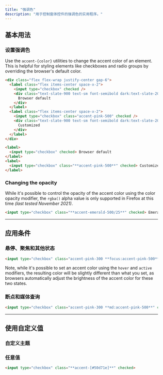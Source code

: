 ```yaml
---
title: "强调色"
description: "用于控制窗体控件的强调色的实用程序。"
---
```




## 基本用法

### 设置强调色

Use the `accent-{color}` utilities to change the accent color of an element. This is helpful for styling elements like checkboxes and radio groups by overriding the browser's default color.

```html {{ example: true }}
<div class="flex flex-wrap justify-center gap-6">
  <label class="flex items-center space-x-2">
    <input type="checkbox" checked />
    <div class="text-slate-900 text-sm font-semibold dark:text-slate-200">
      Browser default
    </div>
  </label>
  <label class="flex items-center space-x-2">
    <input type="checkbox" class="accent-pink-500" checked />
    <div class="text-slate-900 text-sm font-semibold dark:text-slate-200">
      Customized
    </div>
  </label>
</div>
```

```html
<label>
  <input type="checkbox" checked> Browser default
</label>
<label>
  <input type="checkbox" class="**accent-pink-500**" checked> Customized
</label>
```

### Changing the opacity

While it's possible to control the opacity of the accent color using the color opacity modifier, the `rgba()` alpha value is only supported in Firefox at this time *(last tested November 2021)*.

```html
<input type="checkbox" class="**accent-emerald-500/25**" checked> Emerald
```

---

## <Heading ignore>应用条件</Heading>

### <Heading ignore>悬停、聚焦和其他状态</Heading>

<HoverFocusAndOtherStates featuredClass="accent-pink-500">

```html
<input type="checkbox" class="accent-pink-300 **focus:accent-pink-500**" checked>
```

Note, while it's possible to set an accent color using the `hover` and `active` modifiers, the resulting color will be slightly different than what you set, as browsers automatically adjust the brightness of the accent color for these two states.

</HoverFocusAndOtherStates>

### <Heading ignore>断点和媒体查询</Heading>

<BreakpointsAndMediaQueries featuredClass="accent-pink-500">

```html
<input type="checkbox" class="accent-pink-300 **md:accent-pink-500**" checked>
```

</BreakpointsAndMediaQueries>

---

## 使用自定义值

### 自定义主题

<CustomizePluginColors name="accent" configKey="accentColor" />

### 任意值

<ArbitraryValues property="accent-color">

```html
<input type="checkbox" class="**accent-[#50d71e]**" checked>
```

</ArbitraryValues>
